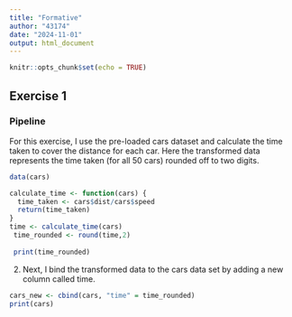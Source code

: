 ```yaml
---
title: "Formative"
author: "43174"
date: "2024-11-01"
output: html_document
---
```


```r
knitr::opts_chunk$set(echo = TRUE)
```

## Exercise 1

### Pipeline

For this exercise, I use the pre-loaded cars dataset and calculate the time taken to cover the distance for each car. Here the transformed data represents the time taken (for all 50 cars) rounded off to two digits.
```r
data(cars)

calculate_time <- function(cars) {
  time_taken <- cars$dist/cars$speed
  return(time_taken)
}
time <- calculate_time(cars)
 time_rounded <- round(time,2)
 
 print(time_rounded)
```
2. Next, I bind the transformed data to the cars data set by adding a new column called time.

```r
cars_new <- cbind(cars, "time" = time_rounded)
print(cars)
```
